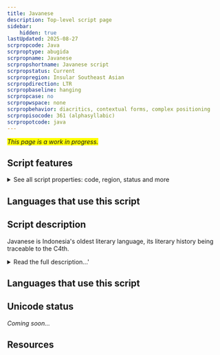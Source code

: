 ```yaml
---
title: Javanese
description: Top-level script page
sidebar:
    hidden: true
lastUpdated: 2025-08-27
scrpropcode: Java
scrproptype: abugida
scrpropname: Javanese
scrpropshortname: Javanese script
scrpropstatus: Current
scrpropregion: Insular Southeast Asian
scrpropdirection: LTR
scrpropbaseline: hanging
scrpropcase: no
scrpropwspace: none
scrpropbehavior: diacritics, contextual forms, complex positioning
scrpropisocode: 361 (alphasyllabic)
scrpropotcode: java
---
```


<span style='background-color:yellow'>_This page is a work in progress._</span>


## Script features

<details>
<summary> See all script properties: code, region, status and more</summary>
<ScriptInfo />
</details>

## Languages that use this script

<WsList script='Java' wsMax='5' />

## Script description

Javanese is Indonesia's oldest literary language, its literary history being traceable to the C4th.

<details>
<summary>Read the full description...'</summary>Since that time, it has been written in several different scripts - Pallava, Old Javanese, and an Arabic variant known as _gundil_ script - before arriving at its present form in the C17th and 18th. The present Javanese script is a modern variant of Old Kawi, an ancient Brahmic script from which many scripts in the Indonesian archipelago are derived. It is the pre-colonial script of the Javanese language spoken on the Indonesian islands of Java and Bali and is used to write the Tengger and Osing languages, also spoken in Java and Bali. Historically it was also used to write the Bali language, which is now written largely in the Latin and Balinese scripts, and the Sunda language, which is now written in the Latin and Arabic scripts. The Javanese script is closely related to the Balinese script, although Javanese contains 4 consonant letters which are absent in the Balinese.

The Javanese script is an abugida written from left to right. It comprises 20 consonants each having an inherent [a] vowel, and 5 vowel diacritics representing the 9 vowel phonemes of the spoken language. Although some diacritics therefore represent two phonemes, the potential for ambiguity in this regard is eliminated by rules concerning vowel pronunciation and context. Syllable-final consonants can be modified with a virama device called _patèn_, which mutes the inherent vowel. In addition, each consonant has a counterpart for use, commonly in subscript form, in writing consonant clusters. These are called _pasangan_ letters. 

There is an optional set of vowel characters which may be used to indicate syllable-initial vowels, and a further set of optional 'honourific' graphemes used to indicate a highly respected person. As foreign loan words have been adopted into the Javanese language throughout the islands' history, special characters have been introduced to accommodate non-Javanese sounds. 

The Javanese script employs punctuation marks roughly corresponding in purpose to the comma, full-stop, colon, and quotation marks, as well as to introduce a new sentence or paragraph, to indicate rank distinctions between writer and recipient in correspondence, and to mark the beginning and end of a poem, or a melody change in songs. The alphabet is traditionally ordered in such a way that the names of the letters form a poem, translated as 'There were (two) emissaries, they began to fight, their valour was equal, they both fell dead'. Javanese numerals can be written either in the Javanese, Latin or Arabic scripts.

The first Javanese upright-style font was produced in the 1830s by the Dutch. Early in the C20th, two other cursive type fonts were also produced. Further development was halted abruptly during the second World War when the use of the Javanese script was prohibited under the Japanese occupation. Currently, there are no newspapers or magazines being printed in the Javanese script, although it is still taught in most elementary schools and some junior high schools in Javanese speaking areas.
</details>

## Languages that use this script

<WsList script='Java' wsMax='5' />

## Unicode status

_Coming soon..._

## Resources

<ScriptResources detailSummary='seemore' />


